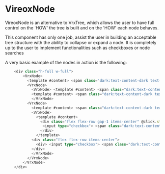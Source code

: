 
<Meta title="VrxNode/About" />

# VireoxNode

VireoxNode is an alternative to VrxTree, which allows the user to have full control on the 'HOW' the tree is built and on the 'HOW' each node behaves.

This component has only one job, assist the user in building an acceptable tree structure with the ability to collapse or expand a node. It is completely up to the user to implement functionalities such as checkboxes or node searches

A very basic example of the nodes in action is the following:

```ts
    <div class="h-full w-full">
        <VrxNode>
          <template #content> <span class="dark:text-content-dark text-content-light"> Parent 1 </span> </template>
          <VrxNode>
            <VrxNode> <template #content> <span class="dark:text-content-dark text-content-light"> Child 1.1 </span> </template> </VrxNode>
            <template #content> <span class="dark:text-content-dark text-content-light"> Child 1 </span> </template>
            </VrxNode>
          <VrxNode>
            <template #content> <span class="dark:text-content-dark text-content-light"> Child 2 </span> </template>
            <VrxNode>
              <template #content>
                <div class="flex flex-row gap-1 items-center" @click.stop>
                 <input type="checkbox"> <span class="dark:text-content-dark text-content-light"> Child 2.1 </span>
                </div>
              </template>
            <div class="flex flex-row items-center">
              <div> <input type="checkbox"> <span class="dark:text-content-dark text-content-light"> Checkable </span> </div>
            </div>
            </VrxNode>
          </VrxNode>
        </VrxNode>
    </div>
```
